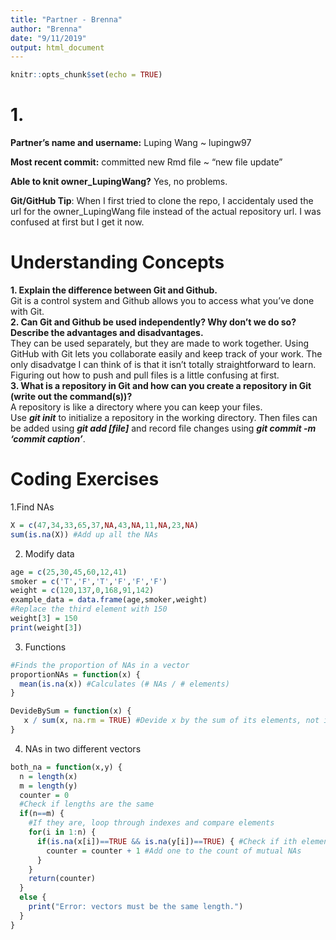 ```yaml
---
title: "Partner - Brenna"
author: "Brenna"
date: "9/11/2019"
output: html_document
---
```


```r
knitr::opts_chunk$set(echo = TRUE)
```

# 1.\
**Partner's name and username:** Luping Wang ~ lupingw97\

**Most recent commit:** committed new Rmd file ~ "new file update"\

**Able to knit owner_LupingWang?** Yes, no problems.\

**Git/GitHub Tip**: When I first tried to clone the repo, I accidentaly used the url for the owner_LupingWang file instead of the actual repository url. I was confused at first but I get it now.\

# Understanding Concepts
**1. Explain the difference between Git and Github.**\
Git is a control system and Github allows you to access what you've done with Git.\
**2. Can Git and Github be used independently? Why don't we do so? Describe the advantages and disadvantages.**\
They can be used separately, but they are made to work together. Using GitHub with Git lets you collaborate easily and keep track of your work. The only disadvatge I can think of is that it isn't totally straightforward to learn. Figuring out how to push and pull files is a little confusing at first.\
**3. What is a repository in Git and how can you create a repository in Git (write out the command(s))?**\
A repository is like a directory where you can keep your files.\
Use ***git init*** to initialize a repository in the working directory. Then files can be added using ***git add [file]*** and record file changes using ***git commit -m 'commit caption'***.\

# Coding Exercises
1.Find NAs
```r
X = c(47,34,33,65,37,NA,43,NA,11,NA,23,NA)
sum(is.na(X)) #Add up all the NAs
```

2. Modify data
```r
age = c(25,30,45,60,12,41)
smoker = c('T','F','T','F','F','F')
weight = c(120,137,0,168,91,142)
example_data = data.frame(age,smoker,weight)
#Replace the third element with 150
weight[3] = 150
print(weight[3])
```

3. Functions
```r
#Finds the proportion of NAs in a vector
proportionNAs = function(x) {
  mean(is.na(x)) #Calculates (# NAs / # elements)
}

DevideBySum = function(x) {
   x / sum(x, na.rm = TRUE) #Devide x by the sum of its elements, not including NAs
}
```

4. NAs in two different vectors
```r
both_na = function(x,y) {
  n = length(x)
  m = length(y)
  counter = 0
  #Check if lengths are the same
  if(n==m) {
    #If they are, loop through indexes and compare elements
    for(i in 1:n) {
      if(is.na(x[i])==TRUE && is.na(y[i])==TRUE) { #Check if ith elements are NA
        counter = counter + 1 #Add one to the count of mutual NAs
      }
    }
    return(counter)
  }
  else {
    print("Error: vectors must be the same length.")
  }
}
```




